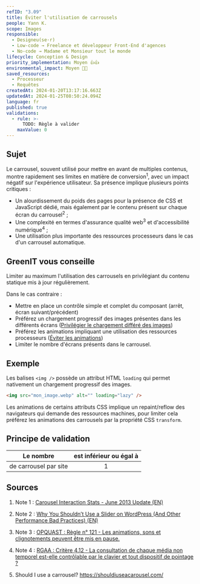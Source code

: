 ```yaml
---
refID: "3.09"
title: Éviter l'utilisation de carrousels
people: Yann K.
scope: Images
responsible:
  - Designeu(se·r)
  - Low-code → Freelance et développeur Front-End d'agences
  - No-code → Madame et Monsieur tout le monde
lifecycle: Conception & Design
priority_implementation: Moyen 👍👍
environmental_impact: Moyen 🌱🌱
saved_resources:
  - Processeur
  - Requêtes
createdAt: 2024-01-20T13:17:16.663Z
updatedAt: 2024-01-25T08:50:24.094Z
language: fr
published: true
validations:
  - rule: >-
      TODO: Règle à valider
    maxValue: 0
---
```


## Sujet

Le carrousel, souvent utilisé pour mettre en avant de multiples contenus, montre rapidement ses limites en matière de conversion<sup>1</sup>, avec un impact négatif sur l'expérience utilisateur. Sa présence implique plusieurs points critiques :

- Un alourdissement du poids des pages pour la présence de CSS et JavaScript dédié, mais également par le contenu présent sur chaque écran du carrousel<sup>2</sup> ;
- Une complexité en termes d'assurance qualité web<sup>3</sup> et d'accessibilité numérique<sup>4</sup> ;
- Une utilisation plus importante des ressources processeurs dans le cas d'un carrousel automatique.

## GreenIT vous conseille

Limiter au maximum l'utilisation des carrousels en privilégiant du contenu statique mis à jour régulièrement.

Dans le cas contraire :

- Mettre en place un contrôle simple et complet du composant (arrêt, écran suivant/précédent)
- Préférez un chargement progressif des images présentes dans les différents écrans ([Privilégier le chargement différé des images](./WP_4.06-privilegier-le-chargement-differe-des-images-lazy-loading.md))
- Préférez les animations impliquant une utilisation des ressources processeurs ([Éviter les animations](./WP_3.11-eviter-les-animations.md))
- Limiter le nombre d'écrans présents dans le carrousel.

## Exemple

Les balises `<img />` possède un attribut HTML `loading` qui permet nativement un chargement progressif des images.

```html
<img src="mon_image.webp" alt="" loading="lazy" />
```

Les animations de certains attributs CSS implique un repaint/reflow des navigateurs qui demande des ressources machines, pour limiter cela préférez les animations des carrousels par la propriété CSS `transform`.

## Principe de validation

| Le nombre             | est inférieur ou égal à |
| --------------------- | :---------------------: |
| de carrousel par site |            1            |

## Sources

1. Note 1 : [Carousel Interaction Stats - June 2013 Update (EN)](https://erikrunyon.com/2013/07/carousel-interaction-stats/)

2. Note 2 : [Why You Shouldn’t Use a Slider on WordPress (And Other Performance Bad Practices) (EN) ](https://wp-rocket.me/blog/why-you-shouldnt-use-a-slider-on-wordpress-and-other-performance-bad-practices/)

3. Note 3 : [OPQUAST : Règle n° 121 - Les animations, sons et clignotements peuvent être mis en pause.](https://checklists.opquast.com/fr/assurance-qualite-web/les-animations-sons-et-clignotements-peuvent-etre-mis-en-pause)

4. Note 4 : [RGAA : Critère 4.12 - La consultation de chaque média non temporel est-elle contrôlable par le clavier et tout dispositif de pointage ?](https://www.numerique.gouv.fr/publications/rgaa-accessibilite/methode-rgaa/criteres/#crit-4-12)

5. Should I use a carrousel? https://shouldiuseacarousel.com/
